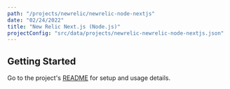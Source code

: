 ```yaml
---
path: "/projects/newrelic/newrelic-node-nextjs"
date: "02/24/2022"
title: "New Relic Next.js (Node.js)"
projectConfig: "src/data/projects/newrelic-newrelic-node-nextjs.json"
---
```


## Getting Started

Go to the project's [README](https://github.com/newrelic/newrelic-node-nextjs#readme) for setup and usage details.






